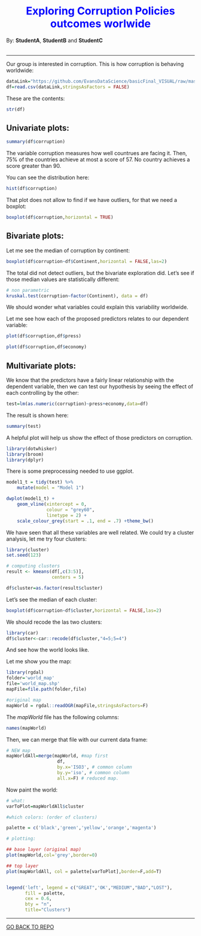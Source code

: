 <h1 align="center" style="color:blue">Exploring Corruption Policies outcomes worlwide</h1>

By: **StudentA**, **StudentB** and **StudentC**
<br>
<br>

______

Our group is interested in corruption. This is how corruption is behaving worldwide:

```r
dataLink="https://github.com/EvansDataScience/basicFinal_VISUAL/raw/master/dataProject.csv"
df=read.csv(dataLink,stringsAsFactors = FALSE)
```

These are the contents:

```r
str(df)
```

## Univariate plots:

```r
summary(df$corruption)
```

The variable corruption measures how well countrues are facing it. Then, 75% of the countries achieve at most a score of 57. No country achieves a score greater than 90.

You can see the distribution here:

```r
hist(df$corruption)
```

That plot does not allow to find if we have outliers, for that we need a boxplot:

```r
boxplot(df$corruption,horizontal = TRUE)
```


## Bivariate plots:

Let me see the median of corruption by continent:

```r
boxplot(df$corruption~df$Continent,horizontal = FALSE,las=2)
```

The total did not detect outliers, but the bivariate exploration  did. Let's see if those median values are statistically different:

```r
# non parametric
kruskal.test(corruption~factor(Continent), data = df)
```


We should wonder what variables could explain this variability worldwide. 

Let me see how each of the proposed predictors  relates to our dependent variable:

```r
plot(df$corruption,df$press)
```

```r
plot(df$corruption,df$economy)
```


## Multivariate plots:


We know that the predictors have a fairly linear relationship with the dependent variable, then we can test our hypothesis by seeing the effect of each controlling by the other: 

```r
test=lm(as.numeric(corruption)~press+economy,data=df)
```

The result is shown here:
```r
summary(test)
```

A helpful plot will help us show the effect of those predictors on corruption.


```r
library(dotwhisker)
library(broom)
library(dplyr)
```

There is some preprocessing needed to use ggplot. 

```r
model1_t = tidy(test) %>%   
    mutate(model = "Model 1")

dwplot(model1_t) + 
    geom_vline(xintercept = 0, 
               colour = "grey60", 
               linetype = 2) +
    scale_colour_grey(start = .1, end = .7) +theme_bw()
```

We have seen that all these variables are well related. We could try a cluster analysis, let me try four clusters:

```r
library(cluster)
set.seed(123)

# computing clusters
result <- kmeans(df[,c(3:5)],
                 centers = 5)

df$cluster=as.factor(result$cluster)
```

Let's see the median of each cluster:
```r
boxplot(df$corruption~df$cluster,horizontal = FALSE,las=2)
```

We should recode the las two clusters:

```r
library(car)
df$cluster<-car::recode(df$cluster,"4=5;5=4")
```

And see how the world looks like.

Let me show you the map:

```r
library(rgdal)
folder='world_map'
file='world_map.shp'
mapFile=file.path(folder,file)

#original map
mapWorld = rgdal::readOGR(mapFile,stringsAsFactors=F) 
```

The _mapWorld_ file has the following columns:
```r
names(mapWorld)
```

Then, we can merge that file with our current data frame:

```r

# NEW map
mapWorldAll=merge(mapWorld, #map first
                   df, 
                   by.x='ISO3', # common column
                   by.y='iso', # common column
                   all.x=F) # reduced map.
```

Now paint the world:

```r
# what:
varToPlot=mapWorldAll$cluster

#which colors: (order of clusters)

palette = c('black','green','yellow','orange','magenta')

# plotting:

## base layer (original map)
plot(mapWorld,col='grey',border=0) 

## top layer
plot(mapWorldAll, col = palette[varToPlot],border=F,add=T)


legend('left', legend = c("GREAT",'OK',"MEDIUM","BAD","LOST"), 
       fill = palette,
       cex = 0.6, 
       bty = "n",
       title="Clusters")
```




______

[GO BACK TO REPO](https://github.com/EvansDataScience/basicFinal_VISUAL)